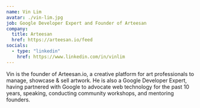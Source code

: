 ```yaml
---
name: Vin Lim
avatar: ./vin-lim.jpg
job: Google Developer Expert and Founder of Arteesan
company:
  title: Arteesan
  href: https://arteesan.io/feed
socials:
  - type: "linkedin"
    href: https://www.linkedin.com/in/vinlim
---
```


Vin is the founder of Arteesan.io, a creative platform for art professionals to manage, showcase & sell artwork. He is also a Google Developer Expert, having partnered with Google to advocate web technology for the past 10 years, speaking, conducting community workshops, and mentoring founders.

